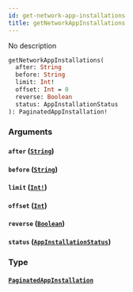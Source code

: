 ```yaml
---
id: get-network-app-installations
title: getNetworkAppInstallations
---
```


No description

```graphql
getNetworkAppInstallations(
  after: String
  before: String
  limit: Int!
  offset: Int = 0
  reverse: Boolean
  status: AppInstallationStatus
): PaginatedAppInstallation!

```

### Arguments

#### `after` ([`String`](/docs/graphql/scalars/string))

#### `before` ([`String`](/docs/graphql/scalars/string))

#### `limit` ([`Int!`](/docs/graphql/scalars/int))

#### `offset` ([`Int`](/docs/graphql/scalars/int))

#### `reverse` ([`Boolean`](/docs/graphql/scalars/boolean))

#### `status` ([`AppInstallationStatus`](/docs/graphql/enums/app-installation-status))

### Type

#### [`PaginatedAppInstallation`](/docs/graphql/objects/paginated-app-installation)
